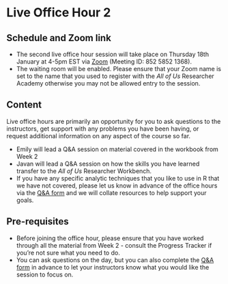 
# Live Office Hour 2

## Schedule and Zoom link

* The second live office hour session will take place on Thursday 18th January at 4-5pm EST via [Zoom](https://uofglasgow.zoom.us/j/85258521368) (Meeting ID: 852 5852 1368). 
* The waiting room will be enabled. Please ensure that your Zoom name is set to the name that you used to register with the *All of Us* Researcher Academy otherwise you may not be allowed entry to the session.

## Content

Live office hours are primarily an opportunity for you to ask questions to the instructors, get support with any problems you have been having, or request additional information on any aspect of the course so far.

* Emily will lead a Q&A session on material covered in the workbook from Week 2 
* Javan will lead a Q&A session on how the skills you have learned transfer to the *All of Us* Researcher Workbench. 
* If you have any specific analytic techniques that you like to use in R that we have not covered, please let us know in advance of the office hours via the [Q&A form](https://forms.gle/bFeRK2wQkw9i3dpW6) and we will collate resources to help support your goals.

## Pre-requisites

* Before joining the office hour, please ensure that you have worked through all the material from Week 2 - consult the Progress Tracker if you're not sure what you need to do.
* You can ask questions on the day, but you can also complete the [Q&A form](https://forms.gle/bFeRK2wQkw9i3dpW6) in advance to let your instructors know what you would like the session to focus on.
